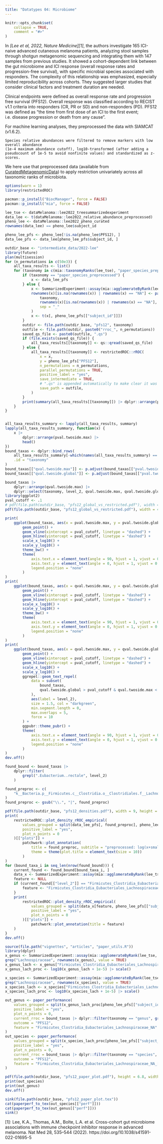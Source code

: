 ```yaml
---
title: "Datatypes 04: Microbiome"
---
```


```r
knitr::opts_chunk$set(
    collapse = TRUE,
    comment = "#>"
)
```

In <cite>[Lee et al, 2022, Nature Medicine][1]</cite>, the authors investigate 165 ICI-naive advanced cutaneous melanoma patients, analyzing stool samples through shotgun metagenomic sequencing and integrating them with 147 samples from previous studies. It showed a cohort-dependent link between the gut microbiome and ICI response (overall response rates and progression-free survival), with specific microbial species associated with responders. The complexity of this relationship was emphasized, especially limited reproducibility across cohorts. They suggested larger studies that consider clinical factors and treatment duration are needed.

Clinical endpoints were defined as overall response rate and progression free survival (PFS12). 
Overall response was classified according to RECIST v1.1 criteria into responders (CR, PR or SD) and non-responders (PD).
PFS12 was defined as "the time from first dose of an ICI to the first event; i.e. disease progression or death from any cause". 

For machine learning analyses, they preprocessed the data with SIAMCAT (v1.6.2). 

    Species relative abundances were filtered to remove markers with low overall abundance
    (1e-4 maximum abundance cutoff), log10-transformed (after adding a
    pseudocount of 1e-5 to avoid nonfinite values) and standardized as z-scores.

We here use that preprocessed data (available from [CuratedMetagenomicData](https://bioconductor.org/packages/curatedMetagenomicData/)) to apply restriction univariately across all taxonomic ranks of microbiota. 

```r
options(warn = 1)
library(restrictedROC)
```
```r
pacman::p_install("BiocManager", force = FALSE)
pacman::p_install("mia", force = FALSE)

lee_tse <- dataMelanoma::lee2022_treesummarizedexperiment
data_lee <- t(dataMelanoma::lee2022_relative_abundance_preprocessed)
pheno_lee <- dataMelanoma::lee2022_pheno_curated
rownames(data_lee) == pheno_lee$subject_id

pheno_lee_pfs <- pheno_lee[!is.na(pheno_lee$PFS12), ]
data_lee_pfs <- data_lee[pheno_lee_pfs$subject_id, ]

outdir_base <- "intermediate_data/2022-lee"
library(future)
plan(multisession)
for (n_permutations in c(50e3)) {
    all_taxa_results <- list()
    for (taxonomy in c(mia::taxonomyRanks(lee_tse), "paper_species_preprocessed")) {
        if (taxonomy == "paper_species_preprocessed") {
            x <- data_lee_pfs
        } else {
            x <- SummarizedExperiment::assay(mia::agglomerateByRank(lee_tse, rank = taxonomy))
            rownames(x)[is.na(rownames(x)) | rownames(x) == "NA"] <- paste(
                taxonomy,
                rownames(x)[is.na(rownames(x)) | rownames(x) == "NA"],
                sep = "_"
            )
            x <- t(x[, pheno_lee_pfs[["subject_id"]]])
        }
        outdir <- file.path(outdir_base, "pfs12", taxonomy)
        outfile <- file.path(outdir, paste0("rroc_", n_permutations))
        saved_qs_file <- paste0(outfile, ".qs")
        if (file.exists(saved_qs_file)) {
            all_taxa_results[[taxonomy]] <- qs::qread(saved_qs_file)
        } else {
            all_taxa_results[[taxonomy]] <- restrictedROC::rROC(
                x = x,
                y = pheno_lee_pfs["PFS12"],
                n_permutations = n_permutations,
                parallel_permutations = TRUE,
                positive_label = "yes",
                save_intermediate = TRUE,
                # ".qs" is appended automatically to make clear it was saved with qs::qsave()
                save_path = outfile,
            )
        }
        print(summary(all_taxa_results[[taxonomy]]) |> dplyr::arrange(pval.twoside.max))
    }
}


all_taxa_results_summary <- lapply(all_taxa_results, summary)
lapply(all_taxa_results_summary, function(x) {
    x |>
        dplyr::arrange(pval.twoside.max) |>
        head()
})
bound_taxas <- dplyr::bind_rows(
    all_taxa_results_summary[-which(names(all_taxa_results_summary) == "paper_species_preprocessed")],
    .id = "taxonomy"
)
bound_taxas[["qval.twoside.max"]] <- p.adjust(bound_taxas[["pval.twoside.max"]], method = "BH")
bound_taxas[["qval.twoside.global"]] <- p.adjust(bound_taxas[["pval.twoside.global"]], method = "BH")
```


```r
bound_taxas |>
    dplyr::arrange(qval.twoside.max) |>
    dplyr::select(taxonomy, level_2, qval.twoside.max, qval.twoside.global)
library(ggplot2)
pval_cutoff <- .1
# pdf(file.path(outdir_base, "pfs12_global_vs_restricted.pdf"), width = 12, height = 10)
pdf(file.path(outdir_base, "pfs12_global_vs_restricted.pdf"), width = 4, height = 4)

print(
    ggplot(bound_taxas, aes(x = pval.twoside.max, y = pval.twoside.global, col = taxonomy)) +
        geom_point() +
        geom_vline(xintercept = pval_cutoff, linetype = "dashed") +
        geom_hline(yintercept = pval_cutoff, linetype = "dashed") +
        scale_x_log10() +
        scale_y_log10() +
        theme_bw() +
        theme(
            axis.text.x = element_text(angle = 90, hjust = 1, vjust = 0.5),
            axis.text.y = element_text(angle = 0, hjust = 1, vjust = 0.5),
            legend.position = "none"
        )
)
print(
    ggplot(bound_taxas, aes(x = qval.twoside.max, y = qval.twoside.global, col = taxonomy)) +
        geom_point() +
        geom_vline(xintercept = pval_cutoff, linetype = "dashed") +
        geom_hline(yintercept = pval_cutoff, linetype = "dashed") +
        scale_x_log10() +
        scale_y_log10() +
        theme_bw() +
        theme(
            axis.text.x = element_text(angle = 90, hjust = 1, vjust = 0.5),
            axis.text.y = element_text(angle = 0, hjust = 1, vjust = 0.5),
            legend.position = "none"
        )
)
print(
    ggplot(bound_taxas, aes(x = qval.twoside.max, y = qval.twoside.global)) +
        geom_point() +
        geom_vline(xintercept = pval_cutoff, linetype = "dashed") +
        geom_hline(yintercept = pval_cutoff, linetype = "dashed") +
        scale_x_log10() +
        scale_y_log10() +
        ggrepel::geom_text_repel(
            data = subset(
                bound_taxas,
                qval.twoside.global > pval_cutoff & qval.twoside.max < pval_cutoff
            ),
            aes(label = level_2),
            size = 1.5, col = "darkgreen",
            min.segment.length = 0,
            max.overlaps = 5,
            force = 10
        ) +
        ggpubr::theme_pubr() +
        theme(
            axis.text.x = element_text(angle = 90, hjust = 1, vjust = 0.5),
            axis.text.y = element_text(angle = 0, hjust = 1, vjust = 0.5),
            legend.position = "none"
        )
)
dev.off()
```

```r
found_bound <- bound_taxas |>
    dplyr::filter(
        grepl(".Eubacterium..rectale", level_2)
    )

found_preproc <- c(
    "k__Bacteria.p__Firmicutes.c__Clostridia.o__Clostridiales.f__Lachnospiraceae.g__Lachnospiraceae_unclassified.s__Eubacterium_rectale"
)
found_preproc <- gsub("\\.", "|", found_preproc)

pdf(file.path(outdir_base, "pfs12_densities.pdf"), width = 9, height = 8)
print(
    restrictedROC::plot_density_rROC_empirical(
        values_grouped = split(data_lee_pfs[, found_preproc], pheno_lee_pfs[["PFS12"]]),
        positive_label = "yes",
        plot_n_points = 0
    )[["plots"]] +
        patchwork::plot_annotation(
            title = found_preproc, subtitle = "preprocessed: log(x+small) and z-standardized",
            theme = theme(plot.title = element_text(size = 10))
        )
)
for (bound_taxa_i in seq_len(nrow(found_bound))) {
    current_found <- found_bound[bound_taxa_i, ]
    data_x <- SummarizedExperiment::assay(mia::agglomerateByRank(lee_tse, rank = current_found[["taxonomy"]]))
    feature <- NULL
    if (current_found[["level_2"]] == "Firmicutes_Clostridia_Eubacteriales_Lachnospiraceae_NA_.Eubacterium..rectale") {
        feature <- "Firmicutes_Clostridia_Eubacteriales_Lachnospiraceae_NA_[Eubacterium] rectale"
    }
    print(
        restrictedROC::plot_density_rROC_empirical(
            values_grouped = split(data_x[feature, pheno_lee_pfs[["subject_id"]]], pheno_lee_pfs[["PFS12"]]),
            positive_label = "yes",
            plot_n_points = 0
        )[["plots"]] +
            patchwork::plot_annotation(title = feature)
    )
}
dev.off()
```


```r
source(file.path("vignettes", "articles", "paper_utils.R"))
library(dplyr)
x_genus <- SummarizedExperiment::assay(mia::agglomerateByRank(lee_tse, rank = "genus"))
grep("Lachnospiraceae", rownames(x_genus), value = TRUE)
x_genus_lach <- x_genus["Firmicutes_Clostridia_Eubacteriales_Lachnospiraceae_NA", ]
x_genus_lach_proc <- log10(x_genus_lach + 1e-5) |> scale()

x_species <- SummarizedExperiment::assay(mia::agglomerateByRank(lee_tse, rank = "species"))
grep("Lachnospiraceae", rownames(x_species), value = TRUE)
x_species_lach <- x_species["Firmicutes_Clostridia_Eubacteriales_Lachnospiraceae_NA_[Eubacterium] rectale", ]
x_species_lach_proc <- log10(x_species_lach + 1e-5) |> scale()

out_genus <- paper_performance(
    values_grouped = split(x_genus_lach_proc[pheno_lee_pfs[["subject_id"]], , drop = TRUE], pheno_lee_pfs[["PFS12"]]),
    positive_label = "yes",
    plot_n_points = 0,
    current_rroc = bound_taxas |> dplyr::filter(taxonomy == "genus", grepl("Firmicutes_Clostridia_Eubacteriales_Lachnospiraceae_NA", level_2)),
    outcome = "PFS12",
    feature = "Firmicutes_Clostridia_Eubacteriales_Lachnospiraceae_NA"
)
out_species <- paper_performance(
    values_grouped = split(x_species_lach_proc[pheno_lee_pfs[["subject_id"]], , drop = TRUE], pheno_lee_pfs[["PFS12"]]),
    positive_label = "yes",
    plot_n_points = 0,
    current_rroc = bound_taxas |> dplyr::filter(taxonomy == "species", grepl("rectale", level_2)),
    outcome = "PFS12",
    feature = "Firmicutes_Clostridia_Eubacteriales_Lachnospiraceae_NA_[Eubacterium] rectale"
)

pdf(file.path(outdir_base, "pfs12_paper_plot.pdf"), height = 6.8, width = 6.5)
print(out_species)
print(out_genus)
dev.off()

sink(file.path(outdir_base, "pfs12_paper_plot.tex"))
cat(paperperf_to_tex(out_species[["perf"]]))
cat(paperperf_to_tex(out_genus[["perf"]]))
sink()
```


[1]: Lee, K.A., Thomas, A.M., Bolte, L.A. et al. Cross-cohort gut microbiome associations with immune checkpoint inhibitor response in advanced melanoma. Nat Med 28, 535–544 (2022). https://doi.org/10.1038/s41591-022-01695-5
